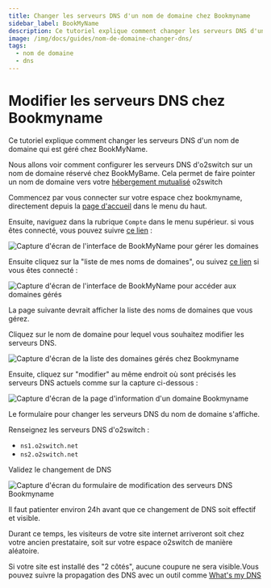 ```yaml
---
title: Changer les serveurs DNS d'un nom de domaine chez Bookmyname
sidebar_label: BookMyName
description: Ce tutoriel explique comment changer les serveurs DNS d'un nom de domaine géré chez BookMyName
image: /img/docs/guides/nom-de-domaine-changer-dns/
tags:
  - nom de domaine
  - dns
---
```

# Modifier les serveurs DNS chez Bookmyname

Ce tutoriel explique comment changer les serveurs DNS d'un nom de domaine qui est géré chez BookMyName.

Nous allons voir comment configurer les serveurs DNS d'o2switch sur un nom de domaine réservé chez BookMyBame.
Cela permet de faire pointer un nom de domaine vers votre [hébergement
mutualisé](https://www.o2switch.fr/hebergement-illimite/) o2switch

Commencez par vous connecter sur votre espace chez bookmyname, directement depuis la [page
d'accueil](https://www.bookmyname.com) dans le menu du haut.

<Badge text="1" type="danger" /> Ensuite, naviguez dans la rubrique `Compte` dans le menu supérieur. si vous êtes
connecté, vous pouvez suivre [ce lien](https://www.bookmyname.com/manager.cgi) :

<Image
    src="/img/docs/nom-de-domaine/changer-dns/gerer_bookmyname.png"
    title="Gérer le domaine chez Bookmyname"
    caption="Accès à la gestion des domaines BookMyName"
    alt="Capture d'écran de l'interface de BookMyName pour gérer les domaines"
/>

<Badge text="2" type="danger" /> Ensuite cliquez sur la "liste de mes noms de domaines", ou suivez [ce
lien](https://www.bookmyname.com/manager.cgi?cmd=dld) si vous êtes connecté :


<Image
    src="/img/docs/nom-de-domaine/changer-dns/bookmyname_liste_domaine.png"
    title="Accès à la liste des domaines chez Bookmyname"
    caption="Accès à la liste des noms de domaines gérés chez BookMyName"
    alt="Capture d'écran de l'interface de BookMyName pour accéder aux domaines gérés"
/>

La page suivante devrait afficher la liste des noms de domaines que vous gérez. 

<Badge text="3" type="danger" /> Cliquez sur le nom de domaine pour lequel vous souhaitez modifier les serveurs DNS.

<Image
    src="/img/docs/nom-de-domaine/changer-dns/bookmyname-gestion-domaine.png"
    title="Liste des domaines gérés chez Bookmyname"
    caption="Liste des noms de domaines en gestion chez Bookmyname"
    alt="Capture d'écran de la liste des domaines gérés chez Bookmyname"
/>


<Badge text="4" type="danger" /> Ensuite, cliquez sur "modifier" au même endroit où sont précisés les serveurs DNS
actuels comme sur la capture ci-dessous :

<Image
    src="/img/docs/nom-de-domaine/changer-dns/bookmyname-modifier-dns-1.png"
    title="Modifier les serveurs DNS d'un domaine chez Bookmyname"
    caption="Modifier les serveurs DNS d'un nom de domaine chez Bookmyname"
    alt="Capture d'écran de la page d'information d'un domaine Bookmyname"
/>

Le formulaire pour changer les serveurs DNS du nom de domaine s'affiche.

<Badge text="5" type="danger" /> Renseignez les serveurs DNS d'o2switch : 
- `ns1.o2switch.net`
- `ns2.o2switch.net`

<Badge text="6" type="danger" /> Validez le changement de DNS

<Image
    src="/img/docs/nom-de-domaine/changer-dns/changer-dns-domaine-bookmyname.png"
    title="Mise en place des serveurs DNS d'o2switch"
    caption="Installation des serveurs DNS d'o2switch sur un domaine géré par Bookmyname"
    alt="Capture d'écran du formulaire de modification des serveurs DNS Bookmyname"
/>

Il faut patienter environ 24h avant que ce changement de DNS soit effectif et visible. 

Durant ce temps, les visiteurs de votre site internet arriveront soit chez votre ancien prestataire, soit sur votre
espace o2switch de manière aléatoire.

Si votre site est installé des "2 côtés", aucune coupure ne sera visible.Vous pouvez suivre la propagation des DNS avec
un outil comme [What's my DNS](https://www.whatsmydns.net/)

